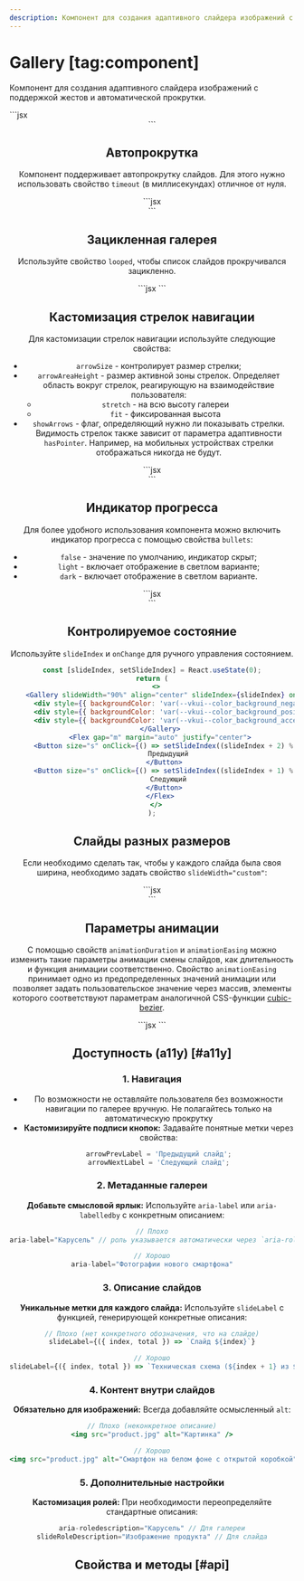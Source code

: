 ```yaml
---
description: Компонент для создания адаптивного слайдера изображений с поддержкой жестов и автоматической прокрутки.
---
```


<Overview group="data-display">

# Gallery [tag:component]

Компонент для создания адаптивного слайдера изображений с поддержкой жестов и автоматической прокрутки.

</Overview>


<Playground Wrapper={BlockWrapper}>
  ```jsx
  <Gallery slideWidth="90%" align="center">
    <div style={{ backgroundColor: 'var(--vkui--color_background_negative)' }} />
    <div style={{ backgroundColor: 'var(--vkui--color_background_positive)' }} />
    <div style={{ backgroundColor: 'var(--vkui--color_background_accent)' }} />
  </Gallery>
  ```
</Playground>

## Автопрокрутка

Компонент поддерживает автопрокрутку слайдов. Для этого нужно использовать свойство `timeout` (в миллисекундах)
отличное от нуля.

<Playground Wrapper={BlockWrapper}>
  ```jsx
  <Gallery slideWidth="90%" align="center" timeout={3000}>
    <div style={{ backgroundColor: 'var(--vkui--color_background_negative)' }} />
    <div style={{ backgroundColor: 'var(--vkui--color_background_positive)' }} />
    <div style={{ backgroundColor: 'var(--vkui--color_background_accent)' }} />
  </Gallery>
  ```
</Playground>

## Зацикленная галерея

Используйте свойство `looped`, чтобы список слайдов прокручивался зацикленно.

<Playground Wrapper={BlockWrapper}>
  ```jsx
  <Gallery slideWidth="90%" bullets="dark" showArrows looped>
    <Placeholder style={{ backgroundColor: 'var(--vkui--color_background_negative)' }} title="1" />
    <Placeholder style={{ backgroundColor: 'var(--vkui--color_background_positive)' }} title="2" />
    <Placeholder style={{ backgroundColor: 'var(--vkui--color_background_accent)' }} title="3" />
    <Placeholder style={{ backgroundColor: 'var(--vkui--color_background_negative)' }} title="4" />
    <Placeholder style={{ backgroundColor: 'var(--vkui--color_background_positive)' }} title="5" />
  </Gallery>
  ```
</Playground>

## Кастомизация стрелок навигации

Для кастомизации стрелок навигации используйте следующие свойства:

- `arrowSize` - контролирует размер стрелки;
- `arrowAreaHeight` - размер активной зоны стрелок. Определяет область вокруг стрелок, реагирующую на взаимодействие пользователя:
  - `stretch` - на всю высоту галереи
  - `fit` - фиксированная высота
- `showArrows` - флаг, определяющий нужно ли показывать стрелки. Видимость стрелок также зависит
  от параметра адаптивности `hasPointer`. Например, на мобильных устройствах стрелки отображаться никогда не будут.

<Playground Wrapper={BlockWrapper}>
  ```jsx
  <Gallery slideWidth="90%" showArrows arrowAreaHeight="fit" arrowSize="s">
    <div style={{ backgroundColor: 'var(--vkui--color_background_negative)' }} />
    <div style={{ backgroundColor: 'var(--vkui--color_background_positive)' }} />
    <div style={{ backgroundColor: 'var(--vkui--color_background_accent)' }} />
  </Gallery>
  ```
</Playground>

## Индикатор прогресса

Для более удобного использования компонента можно включить индикатор прогресса с помощью свойства `bullets`:

- `false` - значение по умолчанию, индикатор скрыт;
- `light` - включает отображение в светлом варианте;
- `dark` - включает отображение в светлом варианте.

<Playground Wrapper={BlockWrapper}>
  ```jsx
  <Gallery slideWidth="90%" bullets="dark" showArrows>
    <div style={{ backgroundColor: 'var(--vkui--color_background_negative)' }} />
    <div style={{ backgroundColor: 'var(--vkui--color_background_positive)' }} />
    <div style={{ backgroundColor: 'var(--vkui--color_background_accent)' }} />
  </Gallery>
  ```
</Playground>

## Контролируемое состояние

Используйте `slideIndex` и `onChange` для ручного управления состоянием.

<Playground Wrapper={BlockWrapper}>

```jsx
const [slideIndex, setSlideIndex] = React.useState(0);
return (
  <>
    <Gallery slideWidth="90%" align="center" slideIndex={slideIndex} onChange={setSlideIndex}>
      <div style={{ backgroundColor: 'var(--vkui--color_background_negative)' }} />
      <div style={{ backgroundColor: 'var(--vkui--color_background_positive)' }} />
      <div style={{ backgroundColor: 'var(--vkui--color_background_accent)' }} />
    </Gallery>
    <Flex gap="m" margin="auto" justify="center">
      <Button size="s" onClick={() => setSlideIndex((slideIndex + 2) % 3)}>
        Предыдущий
      </Button>
      <Button size="s" onClick={() => setSlideIndex((slideIndex + 1) % 3)}>
        Следующий
      </Button>
    </Flex>
  </>
);
```

</Playground>

## Слайды разных размеров

Если необходимо сделать так, чтобы у каждого слайда была своя ширина, необходимо задать свойство `slideWidth="custom"`:

<Playground Wrapper={BlockWrapper}>
  ```jsx
  <Gallery slideWidth="custom">
    <div
      style={{
        width: 200,
        backgroundColor: 'var(--vkui--color_background_negative)',
      }}
    />
    <div
      style={{
        width: 120,
        backgroundColor: 'var(--vkui--color_background_positive)',
      }}
    />
    <div
      style={{
        width: 70,
        backgroundColor: 'var(--vkui--color_background_accent)',
      }}
    />
    <div
      style={{
        width: 220,
        backgroundColor: 'var(--vkui--color_icon_secondary)',
      }}
    />
  </Gallery>
  ```
</Playground>

## Параметры анимации

С помощью свойств `animationDuration` и `animationEasing` можно изменить такие параметры анимации смены слайдов, как длительность
и функция анимации соответственно. Свойство `animationEasing` принимает одно из предопределенных значений анимации или позволяет
задать пользовательское значение через массив, элементы которого соответствуют параметрам аналогичной CSS-функции [cubic-bezier](https://developer.mozilla.org/en-US/docs/Web/CSS/easing-function/cubic-bezier).

<Playground Wrapper={BlockWrapper}>
  ```jsx
  <Gallery
    slideWidth="90%"
    bullets="dark"
    showArrows
    animationDuration={1000}
    animationEasing={[0, 0, 0.2, 1]}
  >
    <Placeholder style={{ backgroundColor: 'var(--vkui--color_background_negative)' }} title="1" />
    <Placeholder style={{ backgroundColor: 'var(--vkui--color_background_positive)' }} title="2" />
    <Placeholder style={{ backgroundColor: 'var(--vkui--color_background_accent)' }} title="3" />
    <Placeholder style={{ backgroundColor: 'var(--vkui--color_background_negative)' }} title="4" />
    <Placeholder style={{ backgroundColor: 'var(--vkui--color_background_positive)' }} title="5" />
  </Gallery>
  ```
</Playground>

## Доступность (a11y) [#a11y]

### 1. Навигация

- По возможности не оставляйте пользователя без возможности навигации по галерее вручную. Не полагайтесь только на автоматическую прокрутку
- **Кастомизируйте подписи кнопок:** Задавайте понятные метки через свойства:
  ```jsx
  arrowPrevLabel = 'Предыдущий слайд';
  arrowNextLabel = 'Следующий слайд';
  ```

### 2. Метаданные галереи

**Добавьте смысловой ярлык:** Используйте `aria-label` или `aria-labelledby` с конкретным описанием:

```jsx
// Плохо
aria-label="Карусель" // роль указывается автоматически через `aria-roledescription="Карусель"`

// Хорошо
aria-label="Фотографии нового смартфона"
```

### 3. Описание слайдов

**Уникальные метки для каждого слайда:** Используйте `slideLabel` с функцией, генерирующей конкретные описания:

```jsx
// Плохо (нет конкретного обозначения, что на слайде)
slideLabel={({ index, total }) => `Слайд ${index}`}

// Хорошо
slideLabel={({ index, total }) => `Техническая схема (${index + 1} из ${total})`}
```

### 4. Контент внутри слайдов

**Обязательно для изображений:** Всегда добавляйте осмысленный `alt`:

```jsx
// Плохо (неконкретное описание)
<img src="product.jpg" alt="Картинка" />

// Хорошо
<img src="product.jpg" alt="Смартфон на белом фоне с открытой коробкой" />
```

### 5. Дополнительные настройки

**Кастомизация ролей:** При необходимости переопределяйте стандартные описания:

```jsx
aria-roledescription="Карусель" // Для галереи
slideRoleDescription="Изображение продукта" // Для слайда
```

## Свойства и методы [#api]

<PropsTable name="Gallery" />
